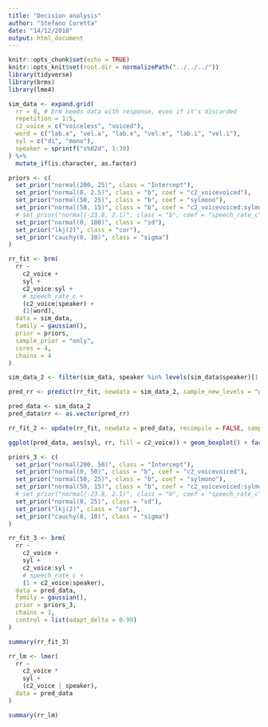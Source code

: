 ```yaml
---
title: "Decision analysis"
author: "Stefano Coretta"
date: "14/12/2018"
output: html_document
---
```


```r
knitr::opts_chunk$set(echo = TRUE)
knitr::opts_knit$set(root.dir = normalizePath("../../../"))
library(tidyverse)
library(brms)
library(lme4)
```

```r
sim_data <- expand.grid(
  rr = 0, # brm needs data with response, even if it's discarded
  repetition = 1:5,
  c2_voice = c("voiceless", "voiced"),
  word = c("lab.a", "vel.a", "lab.e", "vel.e", "lab.i", "vel.i"),
  syl = c("di", "mono"),
  speaker = sprintf("s%02d", 1:30)
) %>%
  mutate_if(is.character, as.factor)
```

```r
priors <- c(
  set_prior("normal(200, 25)", class = "Intercept"),
  set_prior("normal(0, 2.5)", class = "b", coef = "c2_voicevoiced"),
  set_prior("normal(50, 25)", class = "b", coef = "sylmono"),
  set_prior("normal(50, 15)", class = "b", coef = "c2_voicevoiced:sylmono"),
  # set_prior("normal(-23.8, 2.1)", class = "b", coef = "speech_rate_c"),
  set_prior("normal(0, 100)", class = "sd"),
  set_prior("lkj(2)", class = "cor"),
  set_prior("cauchy(0, 10)", class = "sigma")
)
```

```r
rr_fit <- brm(
  rr ~
    c2_voice +
    syl +
    c2_voice:syl +
    # speech_rate_c +
    (c2_voice|speaker) +
    (1|word),
  data = sim_data,
  family = gaussian(),
  prior = priors,
  sample_prior = "only",
  cores = 4,
  chains = 4
)
```

```r
sim_data_2 <- filter(sim_data, speaker %in% levels(sim_data$speaker)[1:30])

pred_rr <- predict(rr_fit, newdata = sim_data_2, sample_new_levels = "gaussian", summary = FALSE, subset = 50, nsamples = 1)

pred_data <- sim_data_2
pred_data$rr <- as.vector(pred_rr)
```

```r
rr_fit_2 <- update(rr_fit, newdata = pred_data, recompile = FALSE, sample_prior = "no")
```

```r
ggplot(pred_data, aes(syl, rr, fill = c2_voice)) + geom_boxplot() + facet_wrap(~ speaker)
```

```r
priors_3 <- c(
  set_prior("normal(200, 50)", class = "Intercept"),
  set_prior("normal(0, 50)", class = "b", coef = "c2_voicevoiced"),
  set_prior("normal(50, 25)", class = "b", coef = "sylmono"),
  set_prior("normal(50, 15)", class = "b", coef = "c2_voicevoiced:sylmono"),
  # set_prior("normal(-23.8, 2.1)", class = "b", coef = "speech_rate_c"),
  set_prior("normal(0, 25)", class = "sd"),
  set_prior("lkj(2)", class = "cor"),
  set_prior("cauchy(0, 10)", class = "sigma")
)
```

```r
rr_fit_3 <- brm(
  rr ~
    c2_voice +
    syl +
    c2_voice:syl +
    # speech_rate_c +
    (1 + c2_voice|speaker),
  data = pred_data,
  family = gaussian(),
  prior = priors_3,
  chains = 1,
  control = list(adapt_delta = 0.99)
)
```

```r
summary(rr_fit_3)
```

```r
rr_lm <- lmer(
  rr ~
    c2_voice *
    syl +
    (c2_voice | speaker),
  data = pred_data
)

summary(rr_lm)
```

